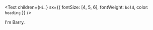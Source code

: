 <Text
  children={`Hi.`}
  sx={{ fontSize: [4, 5, 6], fontWeight: `bold`, color: `heading` }}
/>

I'm Barry.
